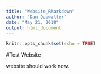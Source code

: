 ```yaml
---
title: "Website_RMarkdown"
author: "Dan Dauwalter"
date: "May 21, 2018"
output: html_document
---
```


```r
knitr::opts_chunk$set(echo = TRUE)
```

#Test Website

website should work now.